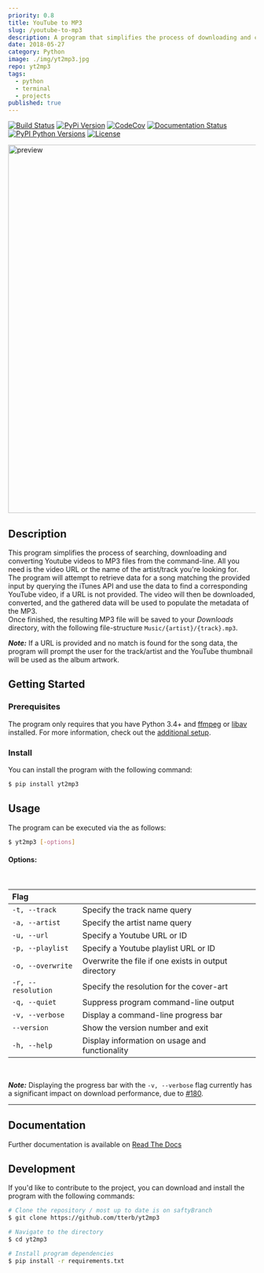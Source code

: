 ---
priority: 0.8
title: YouTube to MP3
slug: /youtube-to-mp3
description: A program that simplifies the process of downloading and converting Youtube videos to MP3 files from the command-line
date: 2018-05-27
category: Python
image: ./img/yt2mp3.jpg
repo: yt2mp3
tags:
  - python
  - terminal
  - projects
published: true
---

<p className='badges flex mb-10'>
  <a className='pr-3' href='https://travis-ci.org/tterb/yt2mp3'><img src='https://travis-ci.org/tterb/yt2mp3.svg?branch=master' alt='Build Status'/></a>
  <a className='pr-3' href='https://pypi.python.org/pypi/yt2mp3/'><img src='https://img.shields.io/pypi/v/yt2mp3.svg' alt='PyPi Version'/></a>
  <a className='pr-3' href='https://codecov.io/gh/tterb/yt2mp3'><img src='https://codecov.io/gh/tterb/yt2mp3/branch/master/graph/badge.svg' alt='CodeCov'/></a>
  <a className='pr-3' href='https://yt2mp3.readthedocs.io/en/latest/?badge=latest'><img src='https://readthedocs.org/projects/yt2mp3/badge/?version=latest' alt='Documentation Status'/></a>
  <a className='pr-3' href='https://pypi.python.org/pypi/yt2mp3/'><img src='https://pypip.in/py_versions/yt2mp3/badge.svg' alt='PyPI Python Versions'/></a>
  <a className='pr-3' href='https://opensource.org/licenses/MIT'><img src='https://img.shields.io/badge/License-MIT-yellow.svg' alt='License'/></a>
</p>  

<p className='flex items-center'>
  <img src='https://cdn.rawgit.com/tterb/yt2mp3/d96b8c70/docs/images/terminal.svg' alt='preview' width='750'/>
</p>

## Description  
This program simplifies the process of searching, downloading and converting Youtube videos to MP3 files from the command-line. All you need is the video URL or the name of the artist/track you're looking for.  
The program will attempt to retrieve data for a song matching the provided input by querying the iTunes API and use the data to find a corresponding YouTube video, if a URL is not provided. The video will then be downloaded, converted, and the gathered data will be used to populate the metadata of the MP3.  
Once finished, the resulting MP3 file will be saved to your *Downloads* directory, with the following file-structure `Music/{artist}/{track}.mp3`.  

***Note:*** If a URL is provided and no match is found for the song data, the program will prompt the user for the track/artist and the YouTube thumbnail will be used as the album artwork.  
## Getting Started

### Prerequisites  
The program only requires that you have Python 3.4+ and [ffmpeg](https://www.ffmpeg.org/) or [libav](https://www.libav.org/) installed. For more information, check out the [additional setup](https://yt2mp3.readthedocs.io/en/latest/additional_setup.html).

### Install  
You can install the program with the following command:  
```bash
$ pip install yt2mp3
```

## Usage  
The program can be executed via the as follows:  
```bash
$ yt2mp3 [-options]
```

#### Options:  
 
 <br />

|Flag               |                                  | 
| :------------------ | :----------------------------------------------------- |  
| `-t, --track`     | Specify the track name query                          |  
| `-a, --artist`    | Specify the artist name query                         |  
| `-u, --url`       | Specify a Youtube URL or ID                           |  
| `-p, --playlist`  | Specify a Youtube playlist URL or ID                  |  
| `-o, --overwrite` | Overwrite the file if one exists in output directory  |  
| `-r, --resolution`| Specify the resolution for the cover-art              |  
| `-q, --quiet`     | Suppress program command-line output                  |  
| `-v, --verbose`   | Display a command-line progress bar                   |  
| `--version`       | Show the version number and exit                      |  
| `-h, --help`      | Display information on usage and functionality        |  

<br />

***Note:*** Displaying the progress bar with the `-v, --verbose` flag currently has a significant impact on download performance, due to [#180](https://github.com/nficano/pytube/issues/180).  

------  

## Documentation  
Further documentation is available on [Read The Docs](https://yt2mp3.readthedocs.io/en/latest/)

## Development  
If you'd like to contribute to the project, you can download and install the program with the following commands:  

```bash
# Clone the repository / most up to date is on saftyBranch
$ git clone https://github.com/tterb/yt2mp3

# Navigate to the directory
$ cd yt2mp3

# Install program dependencies
$ pip install -r requirements.txt
```
